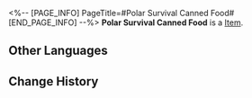 <%-- [PAGE_INFO]
PageTitle=#Polar Survival Canned Food#
[END_PAGE_INFO] --%>
{{Item Infobox
|id          = 294004
|image       = Item Polar Survival Canned Food.png{{subst:void|<!--$UPLOAD:<<SpriteOutput/ItemFigures/294004.png>-<Item Polar Survival Canned Food.png>-<Item Icons>>-->}}
|type        = 
|invCategory = 
|rarity      = 4
|effect      = 
|description = An emergency food item that sacrifices some flavor for extended shelf life, it might just save your life at a critical moment.
}}
{{Description|''"The fish in this can might be older than you."''}}
'''Polar Survival Canned Food''' is a [[Item]].

==Other Languages==
{{Other Languages
|en   = Polar Survival Canned Food
|zhs  = 极地求生罐头
|zht  = 極地求生罐頭
|ja   = 極地サバイバル缶詰
|ko   = 극지 생존 통조림
|es   = Lata de supervivencia
|fr   = Conserve de survie en milieu polaire
|ru   = Консервы для выживания в заполярье
|th   = กระป๋องยังชีพขั้วโลก
|vi   = Đồ Hộp Sinh Tồn Địa Cực
|de   = Polar-Überlebenskonserve
|id   = Makanan Kaleng Kelangsungan Hidup Kutub
|pt   = Comida Enlatada de Sobrevivência Polar
}}

==Change History==
{{Change History|2.7}}